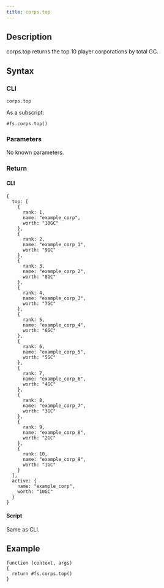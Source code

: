 ```yaml
---
title: corps.top
---
```


## Description

corps.top returns the top 10 player corporations by total GC.

## Syntax

### CLI

```
corps.top
```

As a subscript:

```
#fs.corps.top()
```

### Parameters

No known parameters.

### Return

#### CLI

```
{
  top: [
    {
      rank: 1,
      name: "example_corp",
      worth: "10GC"
    },
    {
      rank: 2,
      name: "example_corp_1",
      worth: "9GC"
    },
    {
      rank: 3,
      name: "example_corp_2",
      worth: "8GC"
    },
    {
      rank: 4,
      name: "example_corp_3",
      worth: "7GC"
    },
    {
      rank: 5,
      name: "example_corp_4",
      worth: "6GC"
    },
    {
      rank: 6,
      name: "example_corp_5",
      worth: "5GC"
    },
    {
      rank: 7,
      name: "example_corp_6",
      worth: "4GC"
    },
    {
      rank: 8,
      name: "example_corp_7",
      worth: "3GC"
    },
    {
      rank: 9,
      name: "example_corp_8",
      worth: "2GC"
    },
    {
      rank: 10,
      name: "example_corp_9",
      worth: "1GC"
    }
  ],
  active: {
    name: "example_corp",
    worth: "10GC"
  }
}
```

#### Script

Same as CLI.

## Example

```
function (context, args)
{
  return #fs.corps.top()
}
```
